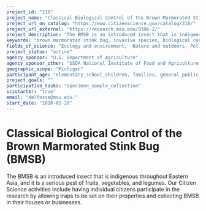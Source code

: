 ```yaml
---
project_id: "210"
project_name: "Classical Biological Control of the Brown Marmorated Stink Bug (BMSB)"
project_url_on_catalog: "https://www.citizenscience.gov/catalog/210/"
project_url_external: "https://research.msu.edu/9396-2/"
project_description: "The BMSB is an introduced insect that is indigenous throughout Eastern Asia, and it is a serious pest of fruits, vegetables, and legumes. Our Citizen Science activities include having individual citizens participate in the research by allowing traps to be set on their properties and collecting BMSB in their houses or businesses."
keywords: "brown marmorated stink bug, invasive species, biological control, integrated pest management, egg parasitoids, crop damage, household insect invaders"
fields_of_science: "Ecology and environment,  Nature and outdoors, Pollinators/insects"
project_status: "active"
agency_sponsor: "U.S. Department of Agriculture"
agency_sponsor_other: "USDA National Institute of Food and Agriculture (USDA-NIFA)"
geographic_scope: "Michigan"
participant_age: "elementary_school_children, families, general_public, middle_school_children, teens"
project_goals: ""
participation_tasks: "specimen_sample_collection"
scistarter: "true"
email: "delfosse@msu.edu."
start_date: "2010-02-28"
---
```


# Classical Biological Control of the Brown Marmorated Stink Bug (BMSB)

The BMSB is an introduced insect that is indigenous throughout Eastern Asia, and it is a serious pest of fruits, vegetables, and legumes. Our Citizen Science activities include having individual citizens participate in the research by allowing traps to be set on their properties and collecting BMSB in their houses or businesses.
